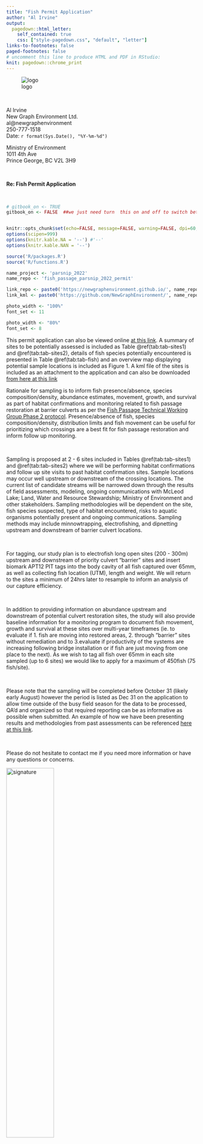 ```yaml
---
title: "Fish Permit Application"
author: "Al Irvine"
output:
  pagedown::html_letter:
    self_contained: true
    css: ["style-pagedown.css", "default", "letter"]
links-to-footnotes: false
paged-footnotes: false
# uncomment this line to produce HTML and PDF in RStudio:
knit: pagedown::chrome_print
---
```


![logo](fig/nge-full_black.png){.logo} 


 

<br>

::: from
Al Irvine  
New Graph Environment Ltd.  
al@newgraphenvironment   
250-777-1518  
Date: `r format(Sys.Date(), "%Y-%m-%d")` 
:::


Ministry of Environment  
1011 4th Ave   
Prince George, BC V2L 3H9




<br>

**Re: Fish Permit Application**

<br>

```r
# gitbook_on <- TRUE
gitbook_on <- FALSE  ##we just need turn  this on and off to switch between gitbook and pdf via paged.js


knitr::opts_chunk$set(echo=FALSE, message=FALSE, warning=FALSE, dpi=60, out.width = "100%")
options(scipen=999)
options(knitr.kable.NA = '--') #'--'
options(knitr.kable.NAN = '--')

source('R/packages.R')
source('R/functions.R')

name_project <- 'parsnip_2022'
name_repo <- 'fish_passage_parsnip_2022_permit'

link_repo <- paste0('https://newgraphenvironment.github.io/', name_repo, '/')
link_kml <- paste0('https://github.com/NewGraphEnvironment/', name_repo, '/raw/main/docs/sites_', name_project, '_', format(Sys.Date(), '%Y%m%d'), '_kml.zip')
```

```r
photo_width <- "100%"
font_set <- 11

```

```r
photo_width <- "80%"
font_set <- 8
```

This permit application can also be viewed online [at this link](`r knitr::asis_output(link_repo)`).  A summary of sites to be potentially assessed is included as Table \@ref(tab:tab-sites1) and \@ref(tab:tab-sites2),  details of fish species potentially encountered is presented in  Table \@ref(tab:tab-fish) and an overview map displaying potential sample locations is included as Figure 1. A kml file of the sites is included as an attachment to the application and can also be downloaded [from here at this link](`r knitr::asis_output(link_kml)`)
<br>

Rationale for sampling is to inform fish presence/absence, species composition/density, abundance estimates,  movement, growth, and survival as part of habitat confirmations and monitoring related to fish passage restoration at barrier culverts as per the [Fish Passage Technical Working Group Phase 2 protocol](https://www2.gov.bc.ca/gov/content/environment/natural-resource-stewardship/land-based-investment/investment-categories/fish-passage). Presence/absence of fish, species composition/density, distribution limits and fish movement can be useful for prioritizing which crossings are a best fit for fish passage restoration and  inform follow up monitoring.  

<br>

Sampling is proposed at 2 - 6 sites included in Tables \@ref(tab:tab-sites1) and \@ref(tab:tab-sites2) where we will be performing habitat confirmations and follow up site visits to past habitat confirmation sites.  Sample locations may occur well upstream or downstream of the crossing locations.  The current list of candidate streams will be narrowed down through the results of field assessments, modeling, ongoing communications with McLeod Lake; Land, Water and Resource Stewardship; Ministry of Environment and other stakeholders. Sampling methodologies will be dependent on the site, fish species suspected, type of habitat encountered, risks to aquatic organisms potentially present and ongoing communications.  Sampling methods may include minnowtrapping, electrofishing, and dipnetting upstream and downstream of barrier culvert locations. 

<br>

For tagging, our study plan is to electrofish long open sites (200 - 300m) upstream and downstream of priority culvert "barrier" sites and insert biomark APT12 PIT tags into the body cavity of all fish captured over 65mm, as well as collecting fish location (UTM), length and weight.  We will return to the sites a minimum of 24hrs later to resample to inform an analysis of our capture efficiency.  

<br>

In addition to providing information on abundance upstream and downstream of potential culvert restoration sites, the study will also provide baseline information for a monitoring program to document fish movement, growth and survival  at these sites over multi-year timeframes (ie. to evaluate if 1. fish are moving into restored areas, 2. through "barrier" sites without remediation and to 3.evaluate if productivity of the systems are increasing following bridge installation or if fish are just moving from one place to the next).  As we wish to tag all fish over 65mm in each site sampled (up to 6 sites) we would like to apply for a maximum of 450fish (75 fish/site). 


<br>


Please note that the sampling will be completed before October 31 (likely early August) however the period is listed as Dec 31 on the application to allow time outside of the busy field season for the data to be processed, QA'd and organized so that required reporting can be as informative as possible when submitted. An example of how we have been presenting results and methodologies from past assessments can be referenced [here at this link](https://newgraphenvironment.github.io/fish_passage_skeena_2021_reporting/).

<br>

Please do not hesitate to contact me if you need more information or have any questions or concerns.



![signature](/Users/airvine/Projects/current/Admin/Al_Sig.jpg){width=50%}  
Al Irvine, R.P.Bio 

```r
# grab sites from the planning



##2019 phase 2 sites sites
sites_2020 <- fpr::fpr_import_pscis(workbook_name = 'pscis_phase2.xlsm') |> 
  tibble::rownames_to_column() |> 
  arrange(pscis_crossing_id) |> 
  filter(!is.na(pscis_crossing_id)) |> 
  pull(pscis_crossing_id)

```

```r
##pull out what we need from the database
# see usethis::edit_r_environ

conn <- DBI::dbConnect(
  RPostgres::Postgres(),
  dbname = 'bcfishpass',
  host = 'localhost',
  port = '5432',
  user = 'postgres',
  password = 'postgres'
)

# grab the crossings data from bcfishpass
query = "SELECT * FROM bcfishpass.crossings WHERE watershed_group_code = 'PARS'"

bcfishpass <- sf::st_read(conn, 
                         query = query)

sites_for_review <- bcfishpass |> 
  filter(barrier_status != 'PASSABLE' &
           barrier_status != 'UNKNOWN') |> 
  # is.na(pscis_status)) %>% 
  filter(bt_rearing_km > 0.5 &
           crossing_subtype_code != 'BRIDGE' |
           (stream_crossing_id %in% sites_2020)) |> 
  mutate(pscis_phase = case_when(
    pscis_status == 'ASSESSED' ~ '1',
    T ~ '2'
  )) 



# grab the watershed codes
wscodes <- DBI::dbGetQuery(conn,
                      "SELECT DISTINCT ON (aggregated_crossings_id)
a.aggregated_crossings_id,
a.linear_feature_id,
a.watershed_group_code,
b.watershed_code_50k,
substring(b.watershed_code_50k from 1 for 3)
||'-'||substring(b.watershed_code_50k from 4 for 6)
||'-'||substring(b.watershed_code_50k from 10 for 5)
||'-'||substring(b.watershed_code_50k from 15 for 5)
||'-'||substring(b.watershed_code_50k from 20 for 4)
||'-'||substring(b.watershed_code_50k from 24 for 4)
||'-'||substring(b.watershed_code_50k from 28 for 3)
||'-'||substring(b.watershed_code_50k from 31 for 3)
||'-'||substring(b.watershed_code_50k from 34 for 3)
||'-'||substring(b.watershed_code_50k from 37 for 3)
||'-'||substring(b.watershed_code_50k from 40 for 3)
||'-'||substring(b.watershed_code_50k from 43 for 3) as watershed_code_50k_parsed,
b.blue_line_key_20k,
b.watershed_key_20k,
b.blue_line_key_50k,
b.watershed_key_50k,
b.match_type
FROM bcfishpass.crossings a
LEFT OUTER JOIN whse_basemapping.fwa_streams_20k_50k b
ON a.linear_feature_id = b.linear_feature_id_20k
WHERE a.watershed_group_code IN ('PARS')
ORDER BY a.aggregated_crossings_id, b.match_type;"
)  |> 
  filter(aggregated_crossings_id %in% (sites_for_review %>% pull(aggregated_crossings_id))) |> 
  rename(id = aggregated_crossings_id)

# make a table with the watershed codes, stream name, fish species
table_wsc_prep <- left_join(
  sites_for_review |> select(id = aggregated_crossings_id, gnis_stream_name, observedspp_upstr),
  wscodes |> select(id, watershed_code_50k_parsed),
  by = 'id'
) |> 
  # sf::st_drop_geometry() |> 
  arrange(id)

# we still need the name of the stream from the pscis file.
query = "SELECT * FROM whse_fish.pscis_assessment_svw"

pscis <- sf::st_read(conn, 
                         query = query) |> 
  sf::st_drop_geometry()
  
table_wsc <- left_join(
  table_wsc_prep,
  pscis |> select(id = stream_crossing_id, stream_name),
  by = 'id'
) |> 
  mutate(stream_name = case_when(
    is.na(stream_name) ~ gnis_stream_name,
    T ~ stream_name
  )) |> 
  select(id, 
         stream_name, 
         observedspp_upstr, 
         wsc_code = watershed_code_50k_parsed)

# make a gpx file table


# join all the wsc and crossings tables together
table_sites <- left_join(
  sites_for_review |> 
  select(id = aggregated_crossings_id, 
         pscis_phase, 
         barrier_status, 
         bt_network_km,
         bt_spawning_km,
         bt_rearing_km,
         utm_easting,
         utm_northing,
         mapsheet = dbm_mof_50k_grid,
         pscis_assessment_comment) |> 
  arrange(id),
 
   table_wsc |> sf::st_drop_geometry(),
  
  by = 'id'
) |> 
  sf::st_transform(crs = 4326) %>% 
  # we had to us the old magritter pipe here!
  mutate(long = sf::st_coordinates(.)[,1],
         lat = sf::st_coordinates(.)[,2])
```

```r

dir.create('mapping')

#make a gpx file for loading into the gps'
sites_for_review |> 
  mutate(desc = 'bt_rearing_km') |> 
  select(name = aggregated_crossings_id, desc, geom) |> 
  sf::st_transform(crs = 4326) |> 
  write_sf(dsn = paste0("mapping/sites_", name_project, '_', format(Sys.Date(), "%Y%m%d"), ".gpx"), driver="GPX",
           dataset_options="GPX_USE_EXTENSIONS=yes", delete_dsn = TRUE)

```

```r
##make a kml for adding to the georef pdf and sharing with stakeholders

df <- table_sites %>%
  mutate(shape = 'http://maps.google.com/mapfiles/kml/paddle/red-blank.png',
         color = 'red',
         label = NA_character_) %>%
                           # color = plotKML::col2kml(color)) %>%
           dplyr::group_split(id) %>% 
           purrr::map(fpr::fpr_make_html_tbl) %>%
           dplyr::bind_rows()


sites_kml <- as(df, 'Spatial')

shape = "http://maps.google.com/mapfiles/kml/pal2/icon18.png"



kml_open(paste0("mapping/sites_", name_project, '_', format(Sys.Date(), "%Y%m%d"), '.kml'))
kml_layer(sites_kml, colour = '#ff7f00', shape = sites_kml$shape, labels = sites_kml$id, 
          html.table = sites_kml$html_tbl,
          z.scale = 2, LabelScale = 1, size = 1.5)  ##I don't see the label
kml_close(paste0("mapping/sites_", name_project, '_', format(Sys.Date(), "%Y%m%d"), '.kml'))

##now we will zip up the kml files in the data folder and rename with kmz
files_to_zip <- paste0("mapping/", list.files(path = "mapping/", pattern = "\\.kml$"))  ##this will zip all kmls in file so watch out
zip::zipr(paste0("docs/sites_", name_project, '_', format(Sys.Date(), "%Y%m%d"), '_kml.zip'), files = files_to_zip)  ##it does not work to zip to kmz!!


```



`r if(gitbook_on){knitr::asis_output("<br>")} else knitr::asis_output("<br><br><br><br><br><br><br>")`




```r


##register google key defined in 'R/private_info.R' file
# ggmap::register_google(key = google_api_key)
ggmap::register_google(key = Sys.getenv('GOOG_API_KEY'))

#define the area of the base map by using a bounding box 
mybasemap <- ggmap::get_map(location = c(left = table_sites %>% pull(long) %>% min()-0.01, 
                                    bottom = table_sites %>% pull(lat) %>% min()-0.01,
                                    right = table_sites %>% pull(long) %>% max()+0.01,
                                    top = table_sites %>% pull(lat) %>% max()+0.01),
                     source = "google",
                     zoom = 8,
                    maptype = "hybrid")



#define the area of the base map by using the middle. 
# mybasemap <- ggmap::get_map(location = c(lon = table_sites %>% pull(long) %>% mean(),
#                                          lat = table_sites %>% pull(lat) %>% mean())
#                             source = "google",
#                             zoom = "auto",
#                             maptype = "hybrid")

mymap <- ggmap::ggmap(mybasemap) + 
  geom_point(data = table_sites, 
             aes(x = long, y = lat,
                 color = 'red'),
             show.legend = F) +
  ggplot2::geom_text(data = table_sites,
                            aes(x = long,
                                y = lat,
                                label = id),
                     # color = 'white',
                      size = 2,
                      hjust = -0.5)
  # ggrepel::geom_label_repel(data = table_sites,
  #                           aes(x = long, y = lat, label = id),
  #                               box.padding = 2, point.padding = 0.5)
  # ggsflabel::geom_sf_label(data = table_sites,
  #                          aes(x = long, y = lat, label = id),
  #                          # force = 100,
  #                          nudge_x = -2)

mymap
```

Figure 1. Location of potential sample sites.



`r if(gitbook_on){knitr::asis_output("<br>")} else knitr::asis_output("<br><br><br><br><br><br><br><br><br><br><br><br><br><br><br><br>")`


```r
# build a table with overall details
# there is something wrong with kableextra that is causing issues with the col_width_min function
# this works but any changes (increase number, add columns etc. breaks it)

table_sites %>% 
  sf::st_drop_geometry() %>% 
  arrange(id) %>% 
  select(id, 
         stream_name, wsc_code, lat, long) %>% 
  knitr::kable(caption = 'Potential sample locations.') %>% 
  kableExtra::kable_styling(c("condensed", "responsive"),
                              full_width = T,
                              font_size = 7)
  # fpr::fpr_kable(caption_text = 'Potential sample locations.', 
  #                footnote_text = '*Up to 6 sites to be sampled with max 150 fish tagged at each site',
  #                # col_width_min = 6,
  #                scroll = F) 
  # knitr::kable(caption = 'Potential sample locations.', booktabs = T) %>%
  # # kableExtra::kable_styling(c("condensed"),
  # #                           full_width = T,
  # #                           font_size = font_set) %>%
  # # kableExtra::column_spec(column = c(3,4,7), width_min = '1.0in') %>%
  # kableExtra::column_spec(column = c(7), width_max = '2.0in')
```

<br>


```r
# build a table with overall details
# there is something wrong with kableextra that is causing issues with the col_width_min function
# this works but any changes (increase number, add columns etc. breaks it)

table_sites %>% 
  sf::st_drop_geometry() %>% 
  arrange(id) %>% 
    mutate(fish_tags = 150) %>% 
  select(id, 
         stream_name, 
         sp_upstr = observedspp_upstr,
         fish_tags,
         pscis_assessment_comment) %>% 
  knitr::kable(caption = 'Potential sample locations.') %>% 
  kableExtra::kable_styling(c("condensed", "responsive"),
                              full_width = T,
                              font_size = 7) %>% 
  kableExtra::column_spec(column = 3, width_min = '0.75in')
  # fpr::fpr_kable(caption_text = 'Potential sample locations.', 
  #                footnote_text = '*Up to 6 sites to be sampled with max 150 fish tagged at each site',
  #                # col_width_min = 6,
  #                scroll = F) 
  # knitr::kable(caption = 'Potential sample locations.', booktabs = T) %>%
  # # kableExtra::kable_styling(c("condensed"),
  # #                           full_width = T,
  # #                           font_size = font_set) %>%
  # # kableExtra::column_spec(column = c(3,4,7), width_min = '1.0in') %>%
  # kableExtra::column_spec(column = c(7), width_max = '2.0in')
```


<br>




```r
tab_fish <- readr::read_csv(paste0(getwd(), '/data/fiss_species_table.csv'))

tab_fish %>% 
  my_kable(caption_text = 'Fish species recorded in the Parsnip River watershed group.')


```



